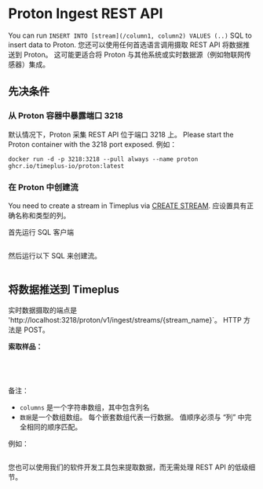 # Proton Ingest REST API


You can run `INSERT INTO [stream](/column1, column2) VALUES (..)` SQL to insert data to Proton. 您还可以使用任何首选语言调用摄取 REST API 将数据推送到 Proton。 这可能更适合将 Proton 与其他系统或实时数据源（例如物联网传感器）集成。

## 先决条件

### 从 Proton 容器中暴露端口 3218

默认情况下，Proton 采集 REST API 位于端口 3218 上。 Please start the Proton container with the 3218 port exposed. 例如：

```shell
docker run -d -p 3218:3218 --pull always --name proton ghcr.io/timeplus-io/proton:latest
```

### 在 Proton 中创建流

You need to create a stream in Timeplus via [CREATE STREAM](/proton-create-stream). 应设置具有正确名称和类型的列。

首先运行 SQL 客户端

```shell

```

然后运行以下 SQL 来创建流。

```sql

```

## 将数据推送到 Timeplus

实时数据摄取的端点是 'http://localhost:3218/proton/v1/ingest/streams/{stream_name}\`。 HTTP 方法是 POST。

**索取样品：**

<Tabs defaultValue="curl">
<TabItem value="js" label="Node.js" default>

```js

```

</TabItem>
  <TabItem value="curl" label="curl">

```bash

```

</TabItem>
  <TabItem value="py" label="Python">

```python

```

</TabItem>
  <TabItem value="java" label="Java">

```java

```

</TabItem>
</Tabs>

备注：

- `columns` 是一个字符串数组，其中包含列名
- `数据`是一个数组数组。 每个嵌套数组代表一行数据。 值顺序必须与 “列” 中完全相同的顺序匹配。

例如：

```json

```

您也可以使用我们的软件开发工具包来提取数据，而无需处理 REST API 的低级细节。
